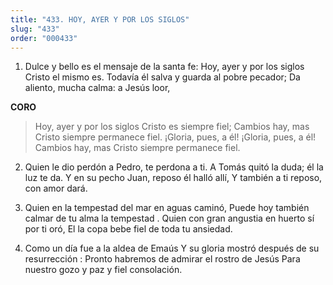 ```yaml
---
title: "433. HOY, AYER Y POR LOS SIGLOS"
slug: "433"
order: "000433"
---
```

1. Dulce y bello es el mensaje de la santa fe: Hoy, ayer y por los siglos Cristo el mismo es. Todavía él salva y guarda al pobre pecador; Da aliento, mucha calma: a Jesús loor,

**CORO**

> Hoy, ayer y por los siglos Cristo es siempre fiel; Cambios hay, mas Cristo siempre permanece fiel.
¡Gloria, pues, a él! ¡Gloria, pues, a él!
Cambios hay, mas Cristo siempre permanece fiel.

2. Quien le dio perdón a Pedro, te perdona a ti. A Tomás quitó la duda; él la luz te da.
Y en su pecho Juan, reposo él halló allí, Y también a ti reposo, con amor dará.

3. Quien en la tempestad del mar en aguas caminó,
Puede hoy también calmar de tu alma la tempestad .
Quien con gran angustia en huerto sí por ti oró, El la copa bebe fiel de toda tu ansiedad.

4. Como un día fue a la aldea de Emaús
Y su gloria mostró después de su resurrección : Pronto habremos de admirar el rostro de Jesús Para nuestro gozo y paz y fiel consolación.
